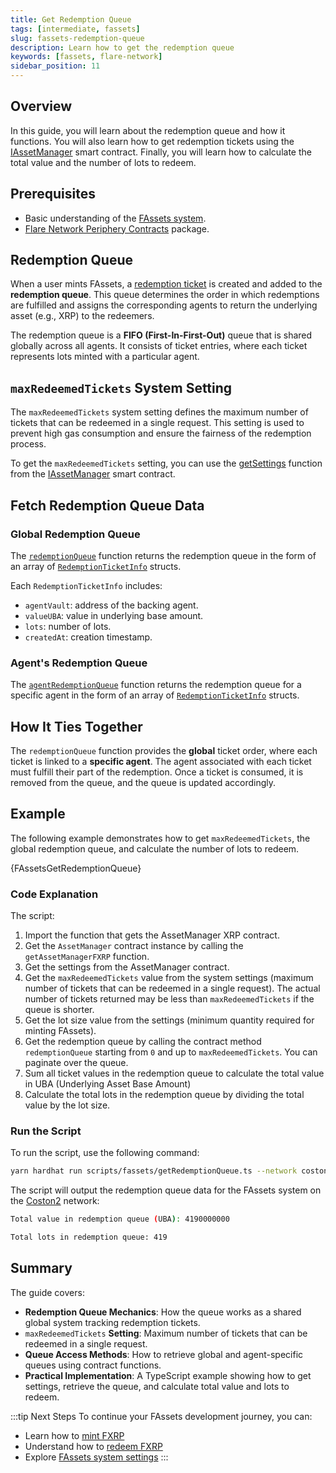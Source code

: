 ```yaml
---
title: Get Redemption Queue
tags: [intermediate, fassets]
slug: fassets-redemption-queue
description: Learn how to get the redemption queue
keywords: [fassets, flare-network]
sidebar_position: 11
---
```



## Overview

In this guide, you will learn about the redemption queue and how it functions.
You will also learn how to get redemption tickets using the [IAssetManager](/fassets/reference/IAssetManager) smart contract.
Finally, you will learn how to calculate the total value and the number of lots to redeem.

## Prerequisites

- Basic understanding of the [FAssets system](/fassets/overview).
- [Flare Network Periphery Contracts](https://www.npmjs.com/package/@flarenetwork/flare-periphery-contracts) package.

## Redemption Queue

When a user mints FAssets, a [redemption ticket](/fassets/reference/IAssetManagerEvents#redemptionticketcreated) is created and added to the **redemption queue**.
This queue determines the order in which redemptions are fulfilled and assigns the corresponding agents to return the underlying asset (e.g., XRP) to the redeemers.

The redemption queue is a **FIFO (First-In-First-Out)** queue that is shared globally across all agents.
It consists of ticket entries, where each ticket represents lots minted with a particular agent.

## `maxRedeemedTickets` System Setting

The `maxRedeemedTickets` system setting defines the maximum number of tickets that can be redeemed in a single request.
This setting is used to prevent high gas consumption and ensure the fairness of the redemption process.

To get the `maxRedeemedTickets` setting, you can use the [getSettings](/fassets/reference/IAssetManager#getsettings) function from the [IAssetManager](/fassets/reference/IAssetManager) smart contract.

## Fetch Redemption Queue Data

### Global Redemption Queue

The [`redemptionQueue`](/fassets/reference/IAssetManager#redemptionqueue) function returns the redemption queue in the form of an array of [`RedemptionTicketInfo`](https://github.com/flare-foundation/fassets/blob/main/contracts/userInterfaces/data/RedemptionTicketInfo.sol) structs.

Each `RedemptionTicketInfo` includes:

- `agentVault`: address of the backing agent.
- `valueUBA`: value in underlying base amount.
- `lots`: number of lots.
- `createdAt`: creation timestamp.

### Agent's Redemption Queue

The [`agentRedemptionQueue`](/fassets/reference/IAssetManager#agentredemptionqueue) function returns the redemption queue for a specific agent in the form of an array of [`RedemptionTicketInfo`](https://github.com/flare-foundation/fassets/blob/main/contracts/userInterfaces/data/RedemptionTicketInfo.sol) structs.

## How It Ties Together

The `redemptionQueue` function provides the **global** ticket order, where each ticket is linked to a **specific agent**. The agent associated with each ticket must fulfill their part of the redemption.
Once a ticket is consumed, it is removed from the queue, and the queue is updated accordingly.

## Example

The following example demonstrates how to get `maxRedeemedTickets`, the global redemption queue, and calculate the number of lots to redeem.

<CodeBlock language="typescript" title="scripts/fassets/getRedemptionQueue.ts">
  {FAssetsGetRedemptionQueue}
</CodeBlock>

### Code Explanation

The script:

1. Import the function that gets the AssetManager XRP contract.
2. Get the `AssetManager` contract instance by calling the `getAssetManagerFXRP` function.
3. Get the settings from the AssetManager contract.
4. Get the `maxRedeemedTickets` value from the system settings (maximum number of tickets that can be redeemed in a single request).
   The actual number of tickets returned may be less than `maxRedeemedTickets` if the queue is shorter.
5. Get the lot size value from the settings (minimum quantity required for minting FAssets).
6. Get the redemption queue by calling the contract method `redemptionQueue` starting from `0` and up to `maxRedeemedTickets`.
   You can paginate over the queue.
7. Sum all ticket values in the redemption queue to calculate the total value in UBA (Underlying Asset Base Amount)
8. Calculate the total lots in the redemption queue by dividing the total value by the lot size.

<GetFXRPAssetManager />

### Run the Script

To run the script, use the following command:

```bash
yarn hardhat run scripts/fassets/getRedemptionQueue.ts --network coston2
```

The script will output the redemption queue data for the FAssets system on the [Coston2](/network/overview) network:

```bash
Total value in redemption queue (UBA): 4190000000

Total lots in redemption queue: 419
```

## Summary

The guide covers:

- **Redemption Queue Mechanics**: How the queue works as a shared global system tracking redemption tickets.
- `maxRedeemedTickets` **Setting**: Maximum number of tickets that can be redeemed in a single request.
- **Queue Access Methods**: How to retrieve global and agent-specific queues using contract functions.
- **Practical Implementation**: A TypeScript example showing how to get settings, retrieve the queue, and calculate total value and lots to redeem.

:::tip Next Steps
To continue your FAssets development journey, you can:

- Learn how to [mint FXRP](/fassets/developer-guides/fassets-mint)
- Understand how to [redeem FXRP](/fassets/developer-guides/fassets-redeem)
- Explore [FAssets system settings](/fassets/operational-parameters)
  :::
